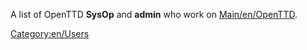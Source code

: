 A list of OpenTTD '''SysOp''' and '''admin''' who work on [[Main/en/OpenTTD]].

[[Category:en/Users]]